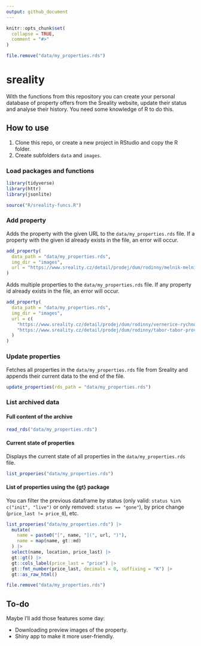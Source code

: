 ```yaml
---
output: github_document
---
```


<!-- README.md is generated from README.Rmd. Please edit that file -->

```r
knitr::opts_chunk$set(
  collapse = TRUE,
  comment = "#>"
)

file.remove("data/my_properties.rds")
```

# sreality

<!-- badges: start -->
<!-- badges: end -->

With the functions from this repository you can create your personal database of property offers from the Sreality website, update their status and analyse their history. You need some knowledge of R to do this.

## How to use

1. Clone this repo, or create a new project in RStudio and copy the R folder.
2. Create subfolders `data` and `images`.

### Load packages and functions

```r
library(tidyverse)
library(httr)
library(jsonlite)

source("R/sreality-funcs.R")
```

### Add property

Adds the property with the given URL to the `data/my_properties.rds` file. If a property with the given id already exists in the file, an error will occur.

```r
add_property(
  data_path = "data/my_properties.rds",
  img_dir = "images",
  url = "https://www.sreality.cz/detail/prodej/dum/rodinny/melnik-melnik-namesti-miru/3960968780"
)
```

Adds multiple properties to the `data/my_properties.rds` file. If any property id already exists in the file, an error will occur.

```r
add_property(
  data_path = "data/my_properties.rds",
  img_dir = "images",
  url = c(
    "https://www.sreality.cz/detail/prodej/dum/rodinny/vernerice-rychnov-/2752723036",
    "https://www.sreality.cz/detail/prodej/dum/rodinny/tabor-tabor-provaznicka/3936430428"
  )
)
```

### Update properties

Fetches all properties in the `data/my_properties.rds` file from Sreality and appends their current data to the end of the file.

```r
update_properties(rds_path = "data/my_properties.rds")
```

### List archived data

#### Full content of the archive

```r
read_rds("data/my_properties.rds")
```

#### Current state of properties

Displays the current state of all properties in the `data/my_properties.rds` file.

```r
list_properies("data/my_properties.rds")
```

#### List of properties using the {gt} package

You can filter the previous dataframe by status (only valid: `status %in% c("init", "live")` or only removed: `status == "gone"`), by price change (`price_last != price_0`), etc.

```r
list_properies("data/my_properties.rds") |> 
  mutate(
    name = paste0("[", name, "](", url, ")"),
    name = map(name, gt::md)
  ) |> 
  select(name, location, price_last) |> 
  gt::gt() |> 
  gt::cols_label(price_last = "price") |> 
  gt::fmt_number(price_last, decimals = 0, suffixing = "K") |> 
  gt::as_raw_html()
```

```r
file.remove("data/my_properties.rds")
```


## To-do

Maybe I'll add those features some day:

- Downloading preview images of the property.
- Shiny app to make it more user-friendly.
